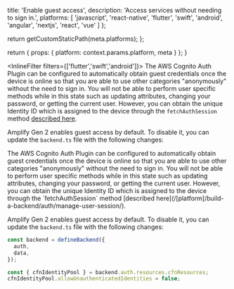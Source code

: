 
  title: 'Enable guest access',
  description: 'Access services without needing to sign in.',
  platforms: [
    'javascript',
    'react-native',
    'flutter',
    'swift',
    'android',
    'angular',
    'nextjs',
    'react',
    'vue'
  ]
};

  return getCustomStaticPath(meta.platforms);
};

  return {
    props: {
      platform: context.params.platform,
      meta
    }
  };
}

<InlineFilter filters={['flutter','swift','android']}>
The AWS Cognito Auth Plugin can be configured to automatically obtain guest credentials once the device is online so that you are able to use other categories "anonymously" without the need to sign in. You will not be able to perform user specific methods while in this state such as updating attributes, changing your password, or getting the current user. However, you can obtain the unique Identity ID which is assigned to the device through the `fetchAuthSession` method [described here](/[platform]/build-a-backend/auth/accessing-credentials/).

Amplify Gen 2 enables guest access by default. To disable it, you can update the `backend.ts` file with the following changes:

</InlineFilter>
<InlineFilter filters={['javascript','react-native','angular','nextjs','react','vue']}>
The AWS Cognito Auth Plugin can be configured to automatically obtain guest credentials once the device is online so that you are able to use other categories "anonymously" without the need to sign in. You will not be able to perform user specific methods while in this state such as updating attributes, changing your password, or getting the current user. However, you can obtain the unique Identity ID which is assigned to the device through the `fetchAuthSession` method [described here](/[platform]/build-a-backend/auth/manage-user-session/).

Amplify Gen 2 enables guest access by default. To disable it, you can update the `backend.ts` file with the following changes:

</InlineFilter>

```ts
const backend = defineBackend({
  auth,
  data,
});

const { cfnIdentityPool } = backend.auth.resources.cfnResources;
cfnIdentityPool.allowUnauthenticatedIdentities = false;
```


